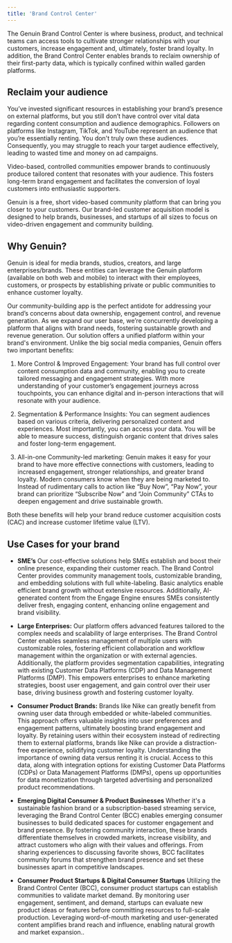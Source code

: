 ```yaml
---
title: 'Brand Control Center'
---
```


The Genuin Brand Control Center is where business, product, and technical teams can access tools to cultivate stronger relationships with your customers, increase engagement and, ultimately, foster brand loyalty. In addition, the Brand Control Center enables brands to reclaim ownership of their first-party data, which is typically confined within walled garden platforms.

## Reclaim your audience

You’ve invested significant resources in establishing your brand’s presence on external platforms, but you still don’t have control over vital data regarding content consumption and audience demographics. Followers on platforms like Instagram, TikTok, and YouTube represent an audience that you’re essentially renting. You don't truly own these audiences. Consequently, you may struggle to reach your target audience effectively, leading to wasted time and money on ad campaigns. 

Video-based, controlled communities empower brands to continuously produce tailored content that resonates with your audience. This fosters long-term brand engagement and facilitates the conversion of loyal customers into enthusiastic supporters.

Genuin is a free, short video-based community platform that can bring you closer to your customers. Our brand-led customer acquisition model is designed to help brands, businesses, and startups of all sizes to focus on video-driven engagement and community building.

## Why Genuin?

Genuin is ideal for media brands, studios, creators, and large enterprises/brands. These entities can leverage the Genuin platform (available on both web and mobile) to interact with their employees, customers, or prospects by establishing private or public communities to enhance customer loyalty.

Our community-building app is the perfect antidote for addressing your brand’s  concerns about data ownership, engagement control, and revenue generation. As we expand our user base, we’re concurrently developing a platform that aligns with brand needs, fostering sustainable growth and revenue generation. Our solution offers a unified platform within your brand's environment. Unlike the big social media companies, Genuin offers two important benefits: 

1. More Control & Improved Engagement: Your brand has full control over content consumption data and community, enabling you to create tailored messaging and engagement strategies. With more understanding of your  customer’s engagement journeys across touchpoints, you can enhance  digital and in-person interactions that will resonate with your audience.

2. Segmentation & Performance Insights: You can segment audiences based on various criteria, delivering personalized content and experiences. Most importantly, you can access your data. You will be able to measure success, distinguish organic content that drives sales and foster long-term engagement. 

3. All-in-one Community-led marketing:  Genuin makes it easy for your brand to have more effective connections with customers, leading to increased engagement, stronger relationships, and greater brand loyalty. Modern consumers know when they are being marketed to. Instead of rudimentary calls to action like “Buy Now”, “Pay Now”, your brand can prioritize “Subscribe Now” and “Join Community” CTAs to deepen engagement and drive sustainable growth.

Both these benefits will help your brand reduce customer acquisition costs (CAC) and increase customer lifetime value (LTV).

## Use Cases for your brand

- **SME’s**
Our cost-effective solutions help SMEs establish and boost their online presence, expanding their customer reach. The Brand Control Center provides community management tools, customizable branding, and embedding solutions with full white-labeling. Basic analytics enable efficient brand growth without extensive resources. Additionally, AI-generated content from the Engage Engine ensures SMEs consistently deliver fresh, engaging content, enhancing online engagement and brand visibility.

- **Large Enterprises:**
Our platform offers advanced features tailored to the complex needs and scalability of large enterprises. The Brand Control Center enables seamless management of multiple users with customizable roles, fostering efficient collaboration and workflow management within the organization or with external agencies. Additionally, the platform provides segmentation capabilities, integrating with existing Customer Data Platforms (CDP) and Data Management Platforms (DMP). This empowers enterprises to enhance marketing strategies, boost user engagement, and gain control over their user base, driving business growth and fostering customer loyalty.

- **Consumer Product Brands:**
Brands like Nike can greatly benefit from owning user data through embedded or white-labeled communities. This approach offers valuable insights into user preferences and engagement patterns, ultimately boosting brand engagement and loyalty. By retaining users within their ecosystem instead of redirecting them to external platforms, brands like Nike can provide a distraction-free experience, solidifying customer loyalty. Understanding the importance of owning data versus renting it is crucial. Access to this data, along with integration options for existing Customer Data Platforms (CDPs) or Data Management Platforms (DMPs), opens up opportunities for data monetization through targeted advertising and personalized product recommendations.

- **Emerging Digital Consumer & Product Businesses**
Whether it's a sustainable fashion brand or a subscription-based streaming service, leveraging the Brand Control Center (BCC) enables emerging consumer businesses to build dedicated spaces for customer engagement and brand presence. By fostering community interaction, these brands differentiate themselves in crowded markets, increase visibility, and attract customers who align with their values and offerings. From sharing experiences to discussing favorite shows, BCC facilitates community forums that strengthen brand presence and set these businesses apart in competitive landscapes.

- **Consumer Product Startups & Digital Consumer Startups**
Utilizing the Brand Control Center (BCC), consumer product startups can establish communities to validate market demand. By monitoring user engagement, sentiment, and demand, startups can evaluate new product ideas or features before committing resources to full-scale production. Leveraging word-of-mouth marketing and user-generated content amplifies brand reach and influence, enabling natural growth and market expansion..
